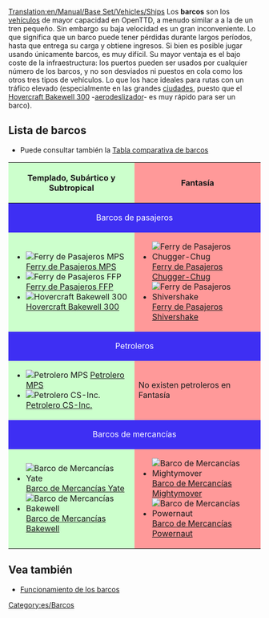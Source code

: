 [[Translation:en/Manual/Base Set/Vehicles/Ships]]
{{es/Tabla de contenido}}
Los '''barcos''' son los [[es/Manual/Base Set/Vehicles/Vehículos|vehículos]] de mayor capacidad en OpenTTD, a menudo similar a a la de un tren pequeño. Sin embargo su baja velocidad es un gran inconveniente. Lo que significa que un barco puede tener pérdidas durante largos períodos, hasta que entrega su carga y obtiene ingresos. Si bien es posible jugar usando únicamente barcos, es muy difícil. Su mayor ventaja es el bajo coste de la infraestructura: los puertos pueden ser usados por cualquier número de los barcos, y no son desviados ni puestos en cola como los otros tres tipos de vehículos. Lo que los hace ideales para rutas con un tráfico elevado (especialmente en las grandes [[es/Manual/Pueblo#Ciudades|ciudades]], puesto que el [[es/Manual/Base Set/Vehicles/Hovercraft Bakewell 300|Hovercraft Bakewell 300]] -[https://www.wikipedia.org/wiki/es:Aerodeslizador aerodeslizador]- es muy rápido para ser un barco).

==Lista de barcos==
* Puede consultar también la [[es/Manual/Base Set/Vehicles/Comparación de barcos|Tabla comparativa de barcos]]

{|border="1" cellspacing="2" cellpadding="3" rules="all" style="margin:1em 1em 1em 0; border:solid 1px #AAAAAA;"
!width="50%" style="background: #ccffcc" | Templado, Subártico y Subtropical
!width="50%" style="background: #ff9999" | Fantasía
|-
! colspan="2" style="background: #3e2ff3; color:white" align="center"| Barcos de pasajeros
|-
| style="background: #ccffcc" |
*[[File:en/Ferry.png|Ferry de Pasajeros MPS]] [[es/Manual/Base Set/Vehicles/Ferry de Pasajeros MPS|Ferry de Pasajeros MPS]]
*[[File:en/Ferry.png|Ferry de Pasajeros FFP]] [[es/Manual/Base Set/Vehicles/Ferry de Pasajeros FFP|Ferry de Pasajeros FFP]]
*[[File:en/Hovercraft.png|Hovercraft Bakewell 300]] [[es/Manual/Base Set/Vehicles/Hovercraft Bakewell 300|Hovercraft Bakewell 300]]
| style="background: #ff9999" |
*[[File:en/Toylandpassengership.png|Ferry de Pasajeros Chugger-Chug]] [[es/Manual/Base Set/Vehicles/Ferry de Pasajeros Chugger-Chug|Ferry de Pasajeros Chugger-Chug]]
*[[File:en/Toylandpassengership.png|Ferry de Pasajeros Shivershake]] [[es/Manual/Base Set/Vehicles/Ferry de Pasajeros Shivershake|Ferry de Pasajeros Shivershake]]
|-
! colspan="2" style="background: #3e2ff3; color:white" align="center"| Petroleros
|-
| style="background: #ccffcc" |
*[[File:en/OilTanker.png|Petrolero MPS]] [[es/Manual/Base Set/Vehicles/Petrolero MPS|Petrolero MPS]]
*[[File:en/OilTanker.png|Petrolero CS-Inc.]] [[es/Manual/Base Set/Vehicles/Petrolero CS-Inc.|Petrolero CS-Inc.]]
| style="background: #ff9999" | No existen petroleros en Fantasía
|-
! colspan="2" style="background: #3e2ff3; color:white" align="center"| Barcos de mercancías
|-
| style="background: #ccffcc" |
*[[File:en/CargoShip.png|Barco de Mercancías Yate]] [[es/Manual/Base Set/Vehicles/Barco de Mercancías Yate|Barco de Mercancías Yate]]
*[[File:en/CargoShip.png|Barco de Mercancías Bakewell]] [[es/Manual/Base Set/Vehicles/Barco de Mercancías Bakewell|Barco de Mercancías Bakewell]]
| style="background: #ff9999" |
*[[File:en/Toylandcargoship.png|Barco de Mercancías Mightymover]] [[es/Manual/Base Set/Vehicles/Barco de Mercancías Mightymover|Barco de Mercancías Mightymover]]
*[[File:en/Toylandcargoship.png|Barco de Mercancías Powernaut]] [[es/Manual/Base Set/Vehicles/Barco de Mercancías Powernaut|Barco de Mercancías Powernaut]]
|}

==Vea también==
*[[es/Manual/Construir rutas marítimas#Funcionamiento de los barcos|Funcionamiento de los barcos]]

[[Category:es/Barcos]]
